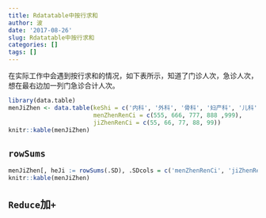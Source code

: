 ```yaml
---
title: Rdatatable中按行求和
author: 波
date: '2017-08-26'
slug: Rdatatable中按行求和
categories: []
tags: []
---
```


在实际工作中会遇到按行求和的情况，如下表所示，知道了门诊人次，急诊人次，想在最右边加一列门急诊合计人次。
```r
library(data.table)
menJiZhen <- data.table(keShi = c('内科', '外科', '骨科', '妇产科', '儿科'),
                        menZhenRenCi = c(555, 666, 777, 888 ,999),
                        jiZhenRenCi = c(55, 66, 77, 88, 99))
knitr::kable(menJiZhen)
```

## `rowSums`
```r
menJiZhen[, heJi := rowSums(.SD), .SDcols = c('menZhenRenCi', 'jiZhenRenCi')]
knitr::kable(menJiZhen)
```



## `Reduce`加`+`

